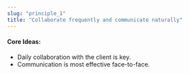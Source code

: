 ```yaml
---
slug: "principle_1"
title: "Collaborate frequently and communicate naturally"
---
```


#### Core Ideas:

- Daily collaboration with the client is key.
- Communication is most effective face-to-face.